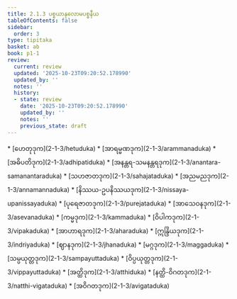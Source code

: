 ```yaml
---
title: 2.1.3 ပစ္စယာနုလောမပစ္စနီယ
tableOfContents: false
sidebar:
  order: 3
type: tipitaka
basket: ab
book: p1-1
review:
  current: review
  updated: '2025-10-23T09:20:52.178990'
  updated_by: ''
  notes: ''
  history:
  - state: review
    date: '2025-10-23T09:20:52.178990'
    updated_by: ''
    notes: ''
    previous_state: draft
---
```



<ReviewStatus review={frontmatter.review} showDetails={true} />

<HypothesisAnnotation frontmatter={frontmatter} />

<DynamicBreadcrumb />



<TableOfContents book="p1-1" section="2.1.3">
* [ဟေတုဒုက](2-1-3/hetuduka)
* [အာရမ္မဏဒုက](2-1-3/arammanaduka)
* [အဓိပတိဒုက](2-1-3/adhipatiduka)
* [အနန္တရ-သမနန္တရဒုက](2-1-3/anantara-samanantaraduka)
* [သဟဇာတဒုက](2-1-3/sahajataduka)
* [အညမညဒုက](2-1-3/annamannaduka)
* [နိဿယ-ဥပနိဿယဒုက](2-1-3/nissaya-upanissayaduka)
* [ပုရေဇာတဒုက](2-1-3/purejataduka)
* [အာသေဝနဒုက](2-1-3/asevanaduka)
* [ကမ္မဒုက](2-1-3/kammaduka)
* [ဝိပါကဒုက](2-1-3/vipakaduka)
* [အာဟာရဒုက](2-1-3/aharaduka)
* [ဣန္ဒြိယဒုက](2-1-3/indriyaduka)
* [ဈာနဒုက](2-1-3/jhanaduka)
* [မဂ္ဂဒုက](2-1-3/maggaduka)
* [သမ္ပယုတ္တဒုက](2-1-3/sampayuttaduka)
* [ဝိပ္ပယုတ္တဒုက](2-1-3/vippayuttaduka)
* [အတ္ထိဒုက](2-1-3/atthiduka)
* [နတ္ထိ-ဝိဂတဒုက](2-1-3/natthi-vigataduka)
* [အဝိဂတဒုက](2-1-3/avigataduka)
</TableOfContents>